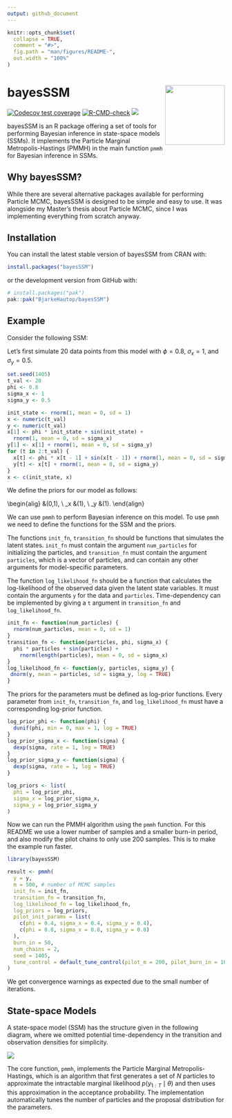 ```yaml
---
output: github_document
---
```


<!-- README.md is generated from README.Rmd. Please edit that file -->

```r
knitr::opts_chunk$set(
  collapse = TRUE,
  comment = "#>",
  fig.path = "man/figures/README-",
  out.width = "100%"
)
```

# bayesSSM <img src="man/figures/logo.png" align="right" height="138" alt="" />

<!-- badges: start -->
[![Codecov test coverage](https://codecov.io/gh/BjarkeHautop/bayesSSM/graph/badge.svg)](https://app.codecov.io/gh/BjarkeHautop/bayesSSM)
[![R-CMD-check](https://github.com/BjarkeHautop/bayesSSM/actions/workflows/R-CMD-check.yaml/badge.svg)](https://github.com/BjarkeHautop/bayesSSM/actions/workflows/R-CMD-check.yaml)
[![](https://cranlogs.r-pkg.org/badges/bayesSSM)](https://cran.r-project.org/package=bayesSSM)
<!-- badges: end -->

bayesSSM is an R package offering a set of tools for performing Bayesian
inference in state-space models (SSMs). It implements the
Particle Marginal Metropolis-Hastings (PMMH) in the main function `pmmh`
for Bayesian inference in SSMs.

## Why bayesSSM?

While there are several alternative packages available for performing Particle 
MCMC, bayesSSM is designed to be simple and easy to use. It was alongside my
Master's thesis about Particle MCMC, since I 
was implementing everything from scratch anyway.

## Installation
You can install the latest stable version of bayesSSM from CRAN with:

``` r
install.packages("bayesSSM")
```

or the development version from GitHub with:

``` r
# install.packages("pak")
pak::pak("BjarkeHautop/bayesSSM")
```

## Example

Consider the following SSM:

\begin{align}
		X_0 &\sim N(0,1) \\
		X_t&=\phi X_{t-1}+\sin(X_{t-1})+\sigma_x V_t, \quad V_t \sim N(0,1), \quad t\geq 1 \\
		Y_t&=X_t+\sigma_y W_t, \quad W_t \sim N(0, 1), \quad t\geq 1 
\end{align}

Let's first simulate 20 data points from this model with $\phi = 0.8$, 
$\sigma_x = 1$, and $\sigma_y = 0.5$.

```r
set.seed(1405)
t_val <- 20
phi <- 0.8
sigma_x <- 1
sigma_y <- 0.5

init_state <- rnorm(1, mean = 0, sd = 1)
x <- numeric(t_val)
y <- numeric(t_val)
x[1] <- phi * init_state + sin(init_state) +
  rnorm(1, mean = 0, sd = sigma_x)
y[1] <- x[1] + rnorm(1, mean = 0, sd = sigma_y)
for (t in 2:t_val) {
  x[t] <- phi * x[t - 1] + sin(x[t - 1]) + rnorm(1, mean = 0, sd = sigma_x)
  y[t] <- x[t] + rnorm(1, mean = 0, sd = sigma_y)
}
x <- c(init_state, x)
```

We define the priors for our model as follows:

\begin{alig}
		\phi &\sim \text{Uniform}(0,1), \\
		\sigma_x &\sim \text{Exp}(1), \\
		\sigma_y &\sim \text{Exp}(1).
\end{align}

We can use `pmmh` to perform Bayesian inference on this model. To use `pmmh`
we need to define the functions for the SSM and the priors. 

The functions `init_fn`, `transition_fn` should be functions that simulates the
latent states. `init_fn` must contain the argument `num_particles` for 
initializing the particles, and `transition_fn` must contain the argument
`particles`, which is a vector of particles, and can contain any other 
arguments for model-specific parameters. 

The function `log_likelihood_fn` should be a function that
calculates the log-likelihood of the observed data given the latent state
variables. It must contain the arguments `y` for the data and `particles`. 
Time-dependency can be implemented by giving a `t` argument in `transition_fn`
and `log_likelihood_fn`.

```r
init_fn <- function(num_particles) {
  rnorm(num_particles, mean = 0, sd = 1)
}
transition_fn <- function(particles, phi, sigma_x) {
  phi * particles + sin(particles) +
    rnorm(length(particles), mean = 0, sd = sigma_x)
}
log_likelihood_fn <- function(y, particles, sigma_y) {
 dnorm(y, mean = particles, sd = sigma_y, log = TRUE)
}
```

The priors for the parameters must be defined as log-prior functions. Every 
parameter from `init_fn`, `transition_fn`, and `log_likelihood_fn` must have a 
corresponding log-prior function.

```r
log_prior_phi <- function(phi) {
  dunif(phi, min = 0, max = 1, log = TRUE)
}
log_prior_sigma_x <- function(sigma) {
  dexp(sigma, rate = 1, log = TRUE)
}
log_prior_sigma_y <- function(sigma) {
  dexp(sigma, rate = 1, log = TRUE)
}

log_priors <- list(
  phi = log_prior_phi,
  sigma_x = log_prior_sigma_x,
  sigma_y = log_prior_sigma_y
)
```

Now we can run the PMMH algorithm using the `pmmh` function. For this README we
use a lower number of samples and a smaller burn-in period, and also modify
the pilot chains to only use 200 samples. 
This is to make the example run faster.

```r
library(bayesSSM)

result <- pmmh(
  y = y,
  m = 500, # number of MCMC samples
  init_fn = init_fn,
  transition_fn = transition_fn,
  log_likelihood_fn = log_likelihood_fn,
  log_priors = log_priors,
  pilot_init_params = list(
    c(phi = 0.4, sigma_x = 0.4, sigma_y = 0.4),
    c(phi = 0.8, sigma_x = 0.8, sigma_y = 0.8)
  ),
  burn_in = 50,
  num_chains = 2,
  seed = 1405,
  tune_control = default_tune_control(pilot_m = 200, pilot_burn_in = 10)
)
```

We get convergence warnings as expected due to the small number
of iterations. 

## State-space Models

A state-space model (SSM) has the structure given in the following diagram, 
where we omitted potential time-dependency in the transition and observation 
densities for simplicity.

![](man/figures/DAG_SSM.png)

The core function, `pmmh`, implements the Particle Marginal Metropolis-Hastings, 
which is an algorithm that first generates a set of $N$ particles to approximate
the intractable marginal likelihood $p(y_{1:T} \mid \theta)$ and then uses this
approximation in the acceptance probability. 
The implementation automatically tunes the number of particles and the proposal 
distribution for the parameters. 

